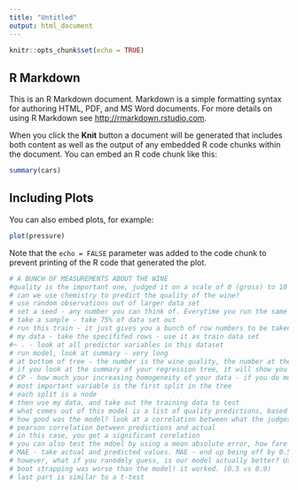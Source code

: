 ```yaml
---
title: "Untitled"
output: html_document
---
```


```r
knitr::opts_chunk$set(echo = TRUE)
```

## R Markdown

This is an R Markdown document. Markdown is a simple formatting syntax for authoring HTML, PDF, and MS Word documents. For more details on using R Markdown see <http://rmarkdown.rstudio.com>.

When you click the **Knit** button a document will be generated that includes both content as well as the output of any embedded R code chunks within the document. You can embed an R code chunk like this:

```r
summary(cars)
```

## Including Plots

You can also embed plots, for example:

```r
plot(pressure)
```

Note that the `echo = FALSE` parameter was added to the code chunk to prevent printing of the R code that generated the plot.

```r
# A BUNCH OF MEASUREMENTS ABOUT THE WINE
#quality is the important one, judged it on a scale of 0 (gross) to 10 (excellent
# can we use chemistry to predict the quality of the wine?
# use random observations out of larger data set
# set a seed - any number you can think of. Everytime you run the same function, it will always use the same function. You do it so everytime you come back you get the same result
# take a sample - take 75% of data set out
# run this train - it just gives you a bunch of row numbers to be taken out 
# my data - take the specififed rows - use it as train data set 
#~ . - look at all predictor variables in this dataset 
# run model, look at summary - very long
# at bottom of tree - the number is the wine quality, the number at the bototm is the % of the data that falls under that quality 
# if you look at the summary of your regression tree, it will show you the number of split. as you go down the tree, more splits 
# CP - how much your increasing homogeneity of your data - if you do more splits its not making things better at 0.01
# most important variable is the first split in the tree 
# each split is a node
# then use my data, and take out the training data to test
# what comes out of this model is a list of quality predictions, based on the model
# how good was the model? look at a correlation between what the judges say and the predictions
# pearson correlation between predictions and actual
# in this case, you get a significant corelation 
# you can also test the mdoel by using a mean absolute error, how fare was your prediction? take a mean of how far the prediction was from the actual 
# MAE - take actual and predicted values. MAE - end up being off by 0.5, whihc is good, and a scale of 0-10
# however, what if you ranodmly guess, is our model actually better? Use boot strapping. Function allows random indicies to guess wine quality
# boot strapping was worse than the model! it worked. (O.5 vs 0.9)
# last part is similar to a t-test 

```

